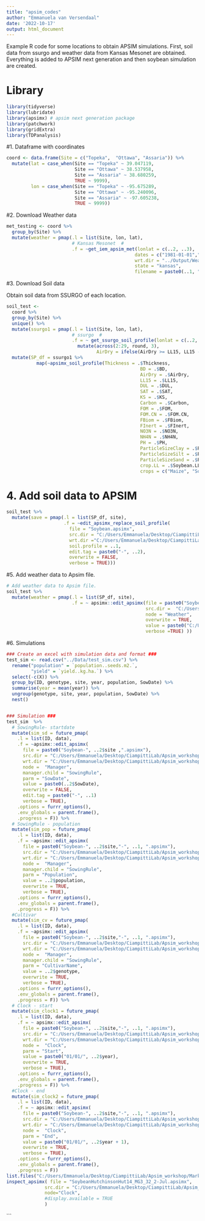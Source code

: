 ```yaml
---
title: "apsim_codes"
author: "Emmanuela van Versendaal"
date: '2022-10-17'
output: html_document
---
```


Example R code for some locations to obtain APSIM simulations. First, soil data from ssurgo and weather data from Kansas Mesonet are obtained. Everything is added to APSIM next generation and then soybean simulation are created.

# Library
```r
library(tidyverse)
library(lubridate)
library(apsimx) # apsim next generation package
library(patchwork)
library(gridExtra)
library(TDPanalysis)
```

#1. Dataframe with coordinates
```r
coord <- data.frame(Site = c("Topeka",  "Ottawa", "Assaria")) %>% 
  mutate(lat = case_when(Site == "Topeka" ~ 39.047119,
                         Site == "Ottawa" ~ 38.537958,
                         Site == "Assaria" ~ 38.680259,
                         TRUE ~ 9999),
         lon = case_when(Site == "Topeka" ~ -95.675289,
                         Site == "Ottawa" ~ -95.240096,
                         Site == "Assaria" ~ -97.605238,
                         TRUE ~ 9999))
```
#2. Download Weather data
```r
met_testing <- coord %>% 
  group_by(Site) %>% 
  mutate(weather = pmap(.l = list(Site, lon, lat),
                        # Kansas Mesonet  #
                        .f = ~get_iem_apsim_met(lonlat = c(..2, ..3),                
                                               dates = c("1981-01-01","2022-01-01"),
                                               wrt.dir = "../Output/Weather/",
                                               state = "kansas",
                                               filename = paste0(..1, ".met"))))
```

#3. Download Soil data

Obtain soil data from SSURGO of each location.

```r
soil_test <-
  coord %>%
  group_by(Site) %>% 
  unique() %>%
  mutate(ssurgo1 = pmap(.l = list(Site, lon, lat),
                        # ssurgo  #
                        .f = ~ get_ssurgo_soil_profile(lonlat = c(..2, ..3))[[1]][[1]] %>%
                          mutate(across(2:29, round, 3),
                                 AirDry = ifelse(AirDry >= LL15, LL15 - 0.01, AirDry)))) %>%
  mutate(SP_df = ssurgo1 %>% 
           map(~apsimx_soil_profile(Thickness = .$Thickness,
                                                 BD = .$BD,
                                                 AirDry = .$AirDry,
                                                 LL15 = .$LL15,
                                                 DUL = .$DUL,
                                                 SAT = .$SAT,
                                                 KS = .$KS,
                                                 Carbon = .$Carbon,
                                                 FOM = .$FOM,
                                                 FOM.CN = .$FOM.CN,
                                                 FBiom = .$FBiom,
                                                 FInert = .$FInert,
                                                 NO3N = .$NO3N,
                                                 NH4N = .$NH4N,
                                                 PH = .$PH,
                                                 ParticleSizeClay = .$ParticleSizeClay,
                                                 ParticleSizeSilt = .$ParticleSizeSilt,
                                                 ParticleSizeSand = .$ParticleSizeSand,
                                                 crop.LL = .$Soybean.LL,
                                                 crops = c("Maize", "Soybean", "Wheat"))))
```

# 4. Add soil data to APSIM
```r
soil_test %>%
  mutate(save = pmap(.l = list(SP_df, site),
                     .f = ~edit_apsimx_replace_soil_profile(
                       file = "Soybean.apsimx",
                       src.dir = "C:/Users/Emmanuela/Desktop/CiampittiLab/Apsim_workshop/Markdown/simulation_testing",
                       wrt.dir ="C:/Users/Emmanuela/Desktop/CiampittiLab/Apsim_workshop/Markdown/simulation_testing",
                       soil.profile = ..1,
                       edit.tag = paste0("-", ..2),
                       overwrite = FALSE,
                       verbose = TRUE)))
```

#5. Add weather data to Apsim file.
```r
# Add weather data to Apsim file.
soil_test %>%
  mutate(weather = pmap(.l = list(SP_df, site),
                        .f = ~ apsimx::edit_apsimx(file = paste0("Soybean-", ..2, ".apsimx"),
                                                   src.dir =  "C:/Users/Emmanuela/Desktop/CiampittiLab/Apsim_workshop/Markdown/simulation_testing/",
                                                   node = "Weather",
                                                   overwrite = TRUE,
                                                   value = paste0("C:/Users/Emmanuela/Desktop/CiampittiLab/Apsim_workshop/Markdown/met_testing/",..2,".met"),
                                                   verbose =TRUE) ))
```

#6. Simulations
```r
### Create an excel with simulation data and format ###
test_sim <- read.csv("../Data/test_sim.csv") %>%
  rename("population" = `population..seeds.m2.`,
         "yield" = `yield..kg.ha.`) %>%
  select(-c(X)) %>%
  group_by(ID, genotype, site, year, population, SowDate) %>%
  summarise(year = mean(year)) %>%
  ungroup(genotype, site, year, population, SowDate) %>%
  nest()


### Simulation ###
test_sim  %>%
  # SowingRule- startdate
  mutate(sim_sd = future_pmap(
    .l = list(ID, data),
    .f = ~apsimx::edit_apsimx(
      file = paste0("Soybean-", ..2$site ,".apsimx"),
      src.dir = "C:/Users/Emmanuela/Desktop/CiampittiLab/Apsim_workshop/Markdown/simulation_testing/",
      wrt.dir = "C:/Users/Emmanuela/Desktop/CiampittiLab/Apsim_workshop/Markdown/simulation_testing/",
      node =  "Manager",
      manager.child = "SowingRule",
      parm = "SowDate",
      value = paste0(..2$SowDate),
      overwrite = FALSE,
      edit.tag = paste0("-", ..1)
      verbose = TRUE),
    .options = furrr_options(),
    .env_globals = parent.frame(),
    .progress = F)) %>%
  # SowingRule - population
  mutate(sim_pop = future_pmap(
    .l = list(ID, data),
    .f = ~apsimx::edit_apsimx(
      file = paste0("Soybean-", ..2$site,"-", ..1, ".apsimx"),
      src.dir = "C:/Users/Emmanuela/Desktop/CiampittiLab/Apsim_workshop/Markdown/simulation_testing/",
      wrt.dir = "C:/Users/Emmanuela/Desktop/CiampittiLab/Apsim_workshop/Markdown/simulation_testing/",
      node =  "Manager",
      manager.child = "SowingRule",
      parm = "Population",
      value = ..2$population,
      overwrite = TRUE,
      verbose = TRUE),
    .options = furrr_options(),
    .env_globals = parent.frame(),
    .progress = F)) %>%
  #Cultivar
  mutate(sim_cv = future_pmap(
    .l = list(ID, data),
    .f = ~apsimx::edit_apsimx(
      file = paste0("Soybean-", ..2$site,"-", ..1, ".apsimx"),
      src.dir = "C:/Users/Emmanuela/Desktop/CiampittiLab/Apsim_workshop/Markdown/simulation_testing/",
      wrt.dir = "C:/Users/Emmanuela/Desktop/CiampittiLab/Apsim_workshop/Markdown/simulation_testing/",
      node =  "Manager",
      manager.child = "SowingRule",
      parm = "CultivarName",
      value = ..2$genotype,
      overwrite = TRUE,
      verbose = TRUE),
    .options = furrr_options(),
    .env_globals = parent.frame(),
    .progress = F)) %>%
  # Clock - start
  mutate(sim_clock1 = future_pmap(
    .l = list(ID, data),
    .f = ~ apsimx::edit_apsimx(
      file = paste0("Soybean-", ..2$site,"-", ..1, ".apsimx"),
      src.dir = "C:/Users/Emmanuela/Desktop/CiampittiLab/Apsim_workshop/Markdown/simulation_testing/",
      wrt.dir = "C:/Users/Emmanuela/Desktop/CiampittiLab/Apsim_workshop/Markdown/simulation_testing/",
      node =  "Clock",
      parm = "Start",
      value = paste0("01/01/", ..2$year),
      overwrite = TRUE,
      verbose = TRUE),
    .options = furrr_options(),
    .env_globals = parent.frame(),
    .progress = F)) %>%
  #Clock - end
  mutate(sim_clock2 = future_pmap(
    .l = list(ID, data),
    .f = ~ apsimx::edit_apsimx(
      file = paste0("Soybean-", ..2$site,"-", ..1, ".apsimx"),
      src.dir = "C:/Users/Emmanuela/Desktop/CiampittiLab/Apsim_workshop/Markdown/simulation_testing/",
      wrt.dir = "C:/Users/Emmanuela/Desktop/CiampittiLab/Apsim_workshop/Markdown/simulation_testing/",
      node =  "Clock",
      parm = "End",
      value = paste0("01/01/", ..2$year + 1),
      overwrite = TRUE,
      verbose = TRUE),
    .options = furrr_options(),
    .env_globals = parent.frame(),
    .progress = F))
list.files("C:/Users/Emmanuela/Desktop/CiampittiLab/Apsim_workshop/Markdown")
inspect_apsimx( file = "SoybeanHutchinsonHut14_MG3_32_2-Jul.apsimx",
              src.dir = "C:/Users/Emmanuela/Desktop/CiampittiLab/Apsim_workshop/Markdown",
              node="Clock",
              #display.available = TRUE
              )
```











```

